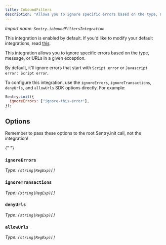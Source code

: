 ```yaml
---
title: InboundFilters
description: "Allows you to ignore specific errors based on the type, message, or URLs in a given exception. (default)"
---
```


_Import name: `Sentry.inboundFiltersIntegration`_

This integration is enabled by default. If you'd like to modify your default integrations, read [this](./../#modifying-default-integrations).

This integration allows you to ignore specific errors based on the type, message, or URLs in a given exception.

By default, it'll ignore errors that start with `Script error` or `Javascript error: Script error`.

To configure this integration, use the `ignoreErrors`, `ignoreTransactions`, `denyUrls`, and `allowUrls` SDK options directly. For example:

```JavaScript
Sentry.init({
  ignoreErrors: ["ignore-this-error"],
});
```

## Options

<Note>

Remember to pass these options to the root Sentry.init call, not the integration!

</Note>{" "}

### `ignoreErrors`

_Type: `(string|RegExp)[]`_

<Include name="platforms/configuration/options/ignore-errors.mdx" />

### `ignoreTransactions`

_Type: `(string|RegExp)[]`_

<Include name="platforms/configuration/options/ignore-transactions.mdx" />

### `denyUrls`

_Type: `(string|RegExp)[]`_

<Include name="platforms/configuration/options/deny-urls.mdx" />

### `allowUrls`

_Type: `(string|RegExp)[]`_

<Include name="platforms/configuration/options/allow-urls.mdx" />
